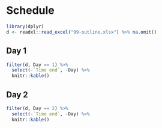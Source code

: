 # Schedule

```r
library(dplyr)
d <- readxl::read_excel("99-outline.xlsx") %>% na.omit()
```

## Day 1

```r
filter(d, Day == 1) %>% 
  select(-`Time end`, -Day) %>% 
  knitr::kable()
```

## Day 2

```r
filter(d, Day == 2) %>% 
  select(-`Time end`, -Day) %>% 
  knitr::kable()
```

